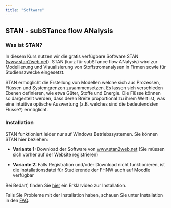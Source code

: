 ---
title: "Software"
---

## STAN - subSTance flow ANalysis

### Was ist STAN?

In diesem Kurs nutzen wir die gratis verfügbare Software STAN ([www.stan2web.net](www.stan2web.net)). STAN (kurz für subSTance flow ANalysis) wird zur Modellierung und Visualisierung von Stoffstromanalysen in Firmen sowie für Studienszwecke eingesetzt.

STAN ermöglicht die Erstellung von Modellen welche sich aus Prozessen, Flüssen und Systemgrenzen zusammensetzen. Es lassen sich verschieden Ebenen definieren, wie etwa Güter, Stoffe und Energie. Die Flüsse können so dargestellt werden, dass deren Breite proportional zu ihrem Wert ist, was eine intuitive optische Auswertung (z.B. welches sind die bedeutendsten Flüsse?) ermöglicht.

### Installation

STAN funktioniert leider nur auf Windows Betriebssystemen. Sie können STAN hier beziehen:

-   **Variante 1:** Download der Software von [www.stan2web.net](http://www.stan2web.net/) (Sie müssen sich vorher auf der Website registrieren)

-   **Variante 2:** Falls Registration und/oder Download nicht funktionieren, ist die Installationsdatei für Studierende der FHNW auch auf Moodle verfügbar

Bei Bedarf, finden Sie [hier](https://tube1.it.tuwien.ac.at/w/p/gC2vmXx9btKeJG3aj2NEQi?playlistPosition=1&resume=true) ein Erklärvideo zur Installation.

Falls Sie Probleme mit der Installation haben, schauen Sie unter Installation in den [FAQ](Lektion0_4_FAQ.qmd).
